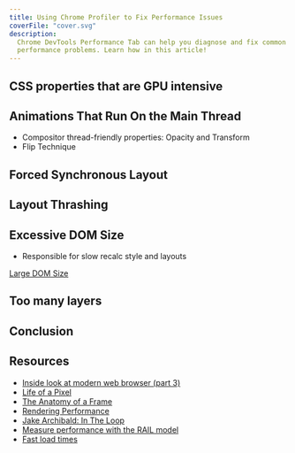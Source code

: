 ```yaml
---
title: Using Chrome Profiler to Fix Performance Issues
coverFile: "cover.svg"
description:
  Chrome DevTools Performance Tab can help you diagnose and fix common
  performance problems. Learn how in this article!
---
```


## CSS properties that are GPU intensive

## Animations That Run On the Main Thread

- Compositor thread-friendly properties: Opacity and Transform
- Flip Technique

## Forced Synchronous Layout

## Layout Thrashing

## Excessive DOM Size

- Responsible for slow recalc style and layouts

[Large DOM Size](demos/large-dom/index.html)

## Too many layers

## Conclusion

## Resources

- [Inside look at modern web browser (part 3)](https://developer.chrome.com/blog/inside-browser-part3/)
- [Life of a Pixel](https://youtu.be/K2QHdgAKP-s)
- [The Anatomy of a Frame](https://aerotwist.com/blog/the-anatomy-of-a-frame/)
- [Rendering Performance](https://web.dev/rendering-performance/)
- [Jake Archibald: In The Loop](https://youtu.be/cCOL7MC4Pl0)
- [Measure performance with the RAIL model](https://web.dev/rail/)
- [Fast load times](https://web.dev/fast/)
